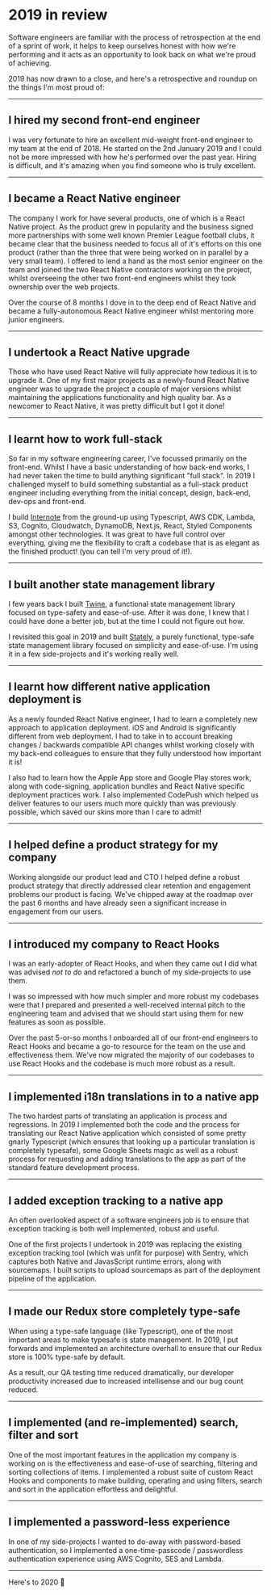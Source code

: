 
<BlogHeader wordCount={1214} title="2019 in review" />

# 2019 in review

Software engineers are familiar with the process of retrospection at the end of a sprint of work, it helps to keep ourselves honest with how we're performing and it acts as an opportunity to look back on what we're proud of achieving.

2019 has now drawn to a close, and here's a retrospective and roundup on the things I'm most proud of:

---

## I hired my second front-end engineer

I was very fortunate to hire an excellent mid-weight front-end engineer to my team at the end of 2018. He started on the 2nd January 2019 and I could not be more impressed with how he's performed over the past year. Hiring is difficult, and it's amazing when you find someone who is truly excellent.

---

## I became a React Native engineer

The company I work for have several products, one of which is a React Native project. As the product grew in popularity and the business signed more partnerships with some well known Premier League football clubs, it became clear that the business needed to focus all of it's efforts on this one product (rather than the three that were being worked on in parallel by a very small team). I offered to lend a hand as the most senior engineer on the team and joined the two React Native contractors working on the project, whilst overseeing the other two front-end engineers whilst they took ownership over the web projects.

Over the course of 8 months I dove in to the deep end of React Native and became a fully-autonomous React Native engineer whilst mentoring more junior engineers.

---

## I undertook a React Native upgrade

Those who have used React Native will fully appreciate how tedious it is to upgrade it. One of my first major projects as a newly-found React Native engineer was to upgrade the project a couple of major versions whilst maintaining the applications functionality and high quality bar. As a newcomer to React Native, it was pretty difficult but I got it done!

---

## I learnt how to work full-stack

So far in my software engineering career, I've focussed primarily on the front-end. Whilst I have a basic understanding of how back-end works, I had never taken the time to build anything significant "full stack". In 2019 I challenged myself to build something substantial as a full-stack product engineer including everything from the initial concept, design, back-end, dev-ops and front-end.

I build [Internote](https://github.com/josephluck/internote) from the ground-up using Typescript, AWS CDK, Lambda, S3, Cognito, Cloudwatch, DynamoDB, Next.js, React, Styled Components amongst other technologies. It was great to have full control over everything, giving me the flexibility to craft a codebase that is as elegant as the finished product! (you can tell I'm very proud of it!).

---

## I built another state management library

I few years back I built [Twine](https://github.com/josephluck/twine), a functional state management library focused on type-safety and ease-of-use. After it was done, I knew that I could have done a better job, but at the time I could not figure out how.

I revisited this goal in 2019 and built [Stately](https://github.com/josephluck/stately), a purely functional, type-safe state management library focused on simplicity and ease-of-use. I'm using it in a few side-projects and it's working really well.

---

## I learnt how different native application deployment is

As a newly founded React Native engineer, I had to learn a completely new approach to application deployment. iOS and Android is significantly different from web deployment. I had to take in to account breaking changes / backwards compatible API changes whilst working closely with my back-end colleagues to ensure that they fully understood how important it is!

I also had to learn how the Apple App store and Google Play stores work, along with code-signing, application bundles and React Native specific deployment practices work. I also implemented CodePush which helped us deliver features to our users much more quickly than was previously possible, which saved our skins more than I care to admit!

---

## I helped define a product strategy for my company

Working alongside our product lead and CTO I helped define a robust product strategy that directly addressed clear retention and engagement problems our product is facing. We've chipped away at the roadmap over the past 6 months and have already seen a significant increase in engagement from our users.

---

## I introduced my company to React Hooks

I was an early-adopter of React Hooks, and when they came out I did what was advised _not to do_ and refactored a bunch of my side-projects to use them.

I was so impressed with how much simpler and more robust my codebases were that I prepared and presented a well-received internal pitch to the engineering team and advised that we should start using them for new features as soon as possible.

Over the past 5-or-so months I onboarded all of our front-end engineers to React Hooks and became a go-to resource for the team on the use and effectiveness them. We've now migrated the majority of our codebases to use React Hooks and the codebase is much more robust as a result.

---

## I implemented i18n translations in to a native app

The two hardest parts of translating an application is process and regressions. In 2019 I implemented both the code and the process for translating our React Native application which consisted of some pretty gnarly Typescript (which ensures that looking up a particular translation is completely typesafe), some Google Sheets magic as well as a robust process for requesting and adding translations to the app as part of the standard feature development process.

---

## I added exception tracking to a native app

An often overlooked aspect of a software engineers job is to ensure that exception tracking is both well implemented, robust and useful.

One of the first projects I undertook in 2019 was replacing the existing exception tracking tool (which was unfit for purpose) with Sentry, which captures both Native and JavasScript runtime errors, along with sourcemaps. I built scripts to upload sourcemaps as part of the deployment pipeline of the application.

---

## I made our Redux store completely type-safe

When using a type-safe language (like Typescript), one of the most important areas to make typesafe is state management. In 2019, I put forwards and implemented an architecture overhall to ensure that our Redux store is 100% type-safe by default.

As a result, our QA testing time reduced dramatically, our developer productivity increased due to increased intellisense and our bug count reduced.

---

## I implemented (and re-implemented) search, filter and sort

One of the most important features in the application my company is working on is the effectiveness and ease-of-use of searching, filtering and sorting collections of items. I implemented a robust suite of custom React Hooks and components to make building, operating and using filters, search and sort in the application effortless and delightful.

---

## I implemented a password-less experience

In one of my side-projects I wanted to do-away with password-based authentication, so I implemented a one-time-passcode / passwordless authentication experience using AWS Cognito, SES and Lambda.

---

Here's to 2020 🍻

<BlogHeader />
